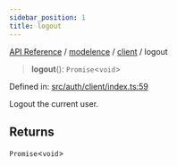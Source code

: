 ```yaml
---
sidebar_position: 1
title: logout
---
```


[API Reference](/api-reference/modelence/client/functions/../../../index) / [modelence](/api-reference/modelence/client/functions/../../index) / [client](/api-reference/modelence/client/functions/../index) / logout

> **logout**(): `Promise`\<`void`\>

Defined in: [src/auth/client/index.ts:59](https://github.com/modelence/modelence/blob/bc8c83d564bba6e3c947221e86c27ffadc91fb73/packages/modelence/src/auth/client/index.ts#L59)

Logout the current user.

## Returns

`Promise`\<`void`\>
